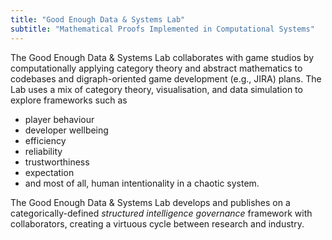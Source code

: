 ```yaml
---
title: "Good Enough Data & Systems Lab"
subtitle: "Mathematical Proofs Implemented in Computational Systems"
---
```


The Good Enough Data & Systems Lab collaborates with game studios by computationally applying category theory and abstract mathematics to codebases and digraph-oriented game development (e.g., JIRA) plans. The Lab uses a mix of category theory, visualisation, and data simulation to explore frameworks such as  

- player behaviour
- developer wellbeing
- efficiency
- reliability
- trustworthiness
- expectation
- and most of all, human intentionality in a chaotic system.

The Good Enough Data & Systems Lab develops and publishes on a categorically-defined *structured intelligence governance* framework with collaborators, creating a virtuous cycle between research and industry. 